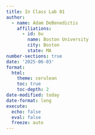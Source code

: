```yaml
---
title: In Class Lab 01
author:
  - name: Adam DeBenedictis
    affiliations:
      - id: bu
        name: Boston University
        city: Boston
        state: MA
number-sections: true
date: '2025-06-03'
format:
  html:
    theme: cerulean
    toc: true
    toc-depth: 2
date-modified: today
date-format: long
execute:
  echo: false
  eval: false
  freeze: auto
---
```


